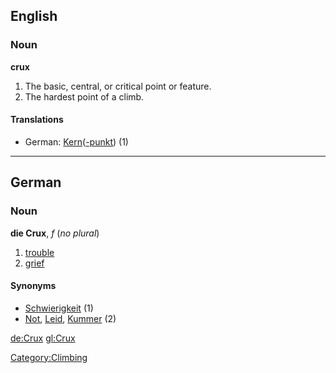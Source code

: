 ==English==

===Noun===

'''crux'''

#The basic, central, or critical point or feature.
#The hardest point of a climb.

====Translations====
*German: [[Kern]]([[Kernpunkt|-punkt]]) (1)
----

==German==
===Noun===
'''die Crux''', ''f'' (''no plural'')

# [[trouble]]
# [[grief]]

====Synonyms====
* [[Schwierigkeit]] (1)
* [[Not]], [[Leid]], [[Kummer]] (2)

[[de:Crux]]
[[gl:Crux]]

[[Category:Climbing]]